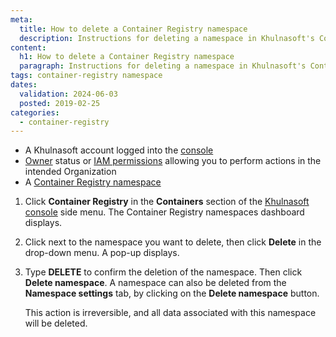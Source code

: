```yaml
---
meta:
  title: How to delete a Container Registry namespace
  description: Instructions for deleting a namespace in Khulnasoft's Container Registry.
content:
  h1: How to delete a Container Registry namespace
  paragraph: Instructions for deleting a namespace in Khulnasoft's Container Registry.
tags: container-registry namespace
dates:
  validation: 2024-06-03
  posted: 2019-02-25
categories:
  - container-registry
---
```


<Macro id="requirements" />

- A Khulnasoft account logged into the [console](https://console.khulnasoft.com)
- [Owner](/identity-and-access-management/iam/concepts/#owner) status or [IAM permissions](/identity-and-access-management/iam/concepts/#permission) allowing you to perform actions in the intended Organization
- A [Container Registry namespace](/containers/container-registry/how-to/create-namespace/)


1. Click **Container Registry** in the **Containers** section of the [Khulnasoft console](https://console.khulnasoft.com) side menu. The Container Registry namespaces dashboard displays.
2. Click <Icon name="more" /> next to the namespace you want to delete, then click **Delete** in the drop-down menu. A pop-up displays.
3. Type **DELETE** to confirm the deletion of the namespace. Then click **Delete namespace**.
    <Message type="tip">
      A namespace can also be deleted from the **Namespace settings** tab, by clicking on the **Delete namespace** button.
    </Message>

    <Message type="important">
      This action is irreversible, and all data associated with this namespace will be deleted.
    </Message>


